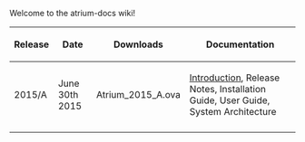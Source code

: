 Welcome to the atrium-docs wiki!
{|
! Release 
! Date 
! Downloads 
! Documentation
|-
| 2015/A || June 30th 2015 || Atrium_2015_A.ova || [[Introduction-(15A)|Introduction]], Release Notes, Installation Guide, User Guide, System Architecture 
|-
|}